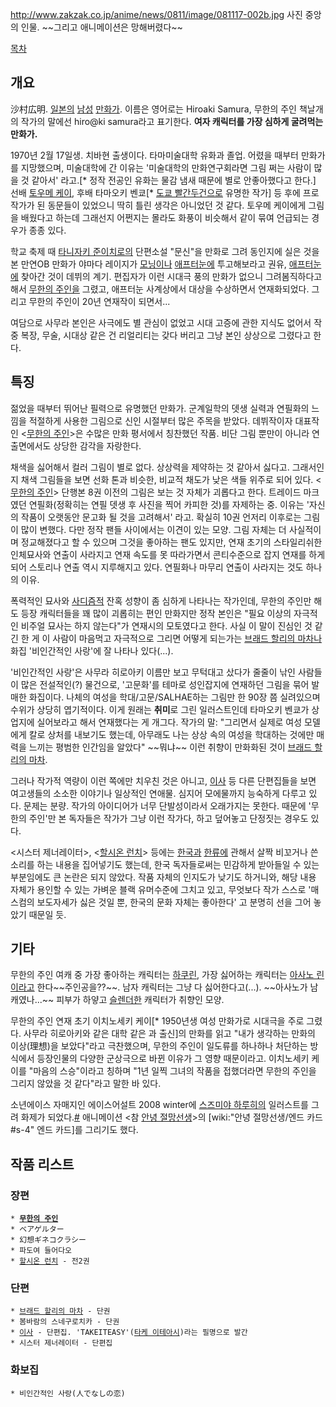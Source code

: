 http://www.zakzak.co.jp/anime/news/0811/image/081117-002b.jpg
사진 중앙의 인물. ~~그리고 애니메이션은 망해버렸다~~

[[목차]]
== 개요 == 
沙村広明. [[일본]]의 [[남성]] [[만화가]]. 이름은 영어로는 Hiroaki Samura, 무한의 주인 책날개의 작가의 말에선 hiro@ki samura라고 표기한다. '''여자 캐릭터를 가장 심하게 굴려먹는 만화가.'''

1970년 2월 17일생. 치바현 출생이다. 타마미술대학 유화과 졸업. 어렸을 때부터 만화가를 지망했으며, 미술대학에 간 이유는 '미술대학의 만화연구회라면 그림 쩌는 사람이 많을 것 같아서' 라고.[* 정작 전공인 유화는 물감 냄새 때문에 별로 안좋아했다고 한다.] 선배 [[토우메 케이]], 후배 타마오키 벤쿄[* [[도쿄 빨간두건]]으로 유명한 작가] 등 후에 프로 작가가 된 동문들이 있었으니 딱히 틀린 생각은 아니었던 것 같다. 토우메 케이에게 그림을 배웠다고 하는데 그래선지 어쩐지는 몰라도 화풍이 비슷해서 같이 묶여 언급되는 경우가 종종 있다. 

학교 축제 때 [[타니자키 준이치로]]의 단편소설 "문신"을 만화로 그려 동인지에 실은 것을 본 만연OB 만화가 야마다 레이지가 [[모닝]]이나 [[애프터눈]]에 투고해보라고 권유, [[애프터눈]]에 찾아간 것이 데뷔의 계기. 편집자가 이런 시대극 풍의 만화가 없으니 그려봄직하다고 해서 [[무한의 주인]]을 그렸고, 애프터눈 사계상에서 대상을 수상하면서 연재화되었다. 그리고 무한의 주인이 20년 연재작이 되면서...

여담으로 사무라 본인은 사극에도 별 관심이 없었고 시대 고증에 관한 지식도 없어서 작중 복장, 무술, 시대상 같은 건 리얼리티는 갖다 버리고 그냥 본인 상상으로 그렸다고 한다.

== 특징 == 
젊었을 때부터 뛰어난 필력으로 유명했던 만화가. 군계일학의 뎃생 실력과 연필화의 느낌을 적절하게 사용한 그림으로 신인 시절부터 많은 주목을 받았다. 데뷔작이자 대표작인 <[[무한의 주인]]>은 수많은 만화 평서에서 칭찬했던 작품. 비단 그림 뿐만이 아니라 연출면에서도 상당한 감각을 자랑한다. 

채색을 싫어해서 컬러 그림이 별로 없다. 상상력을 제약하는 것 같아서 싫다고. 그래서인지 채색 그림들을 보면 선화 톤과 비슷한, 비교적 채도가 낮은 색들 위주로 되어 있다. <[[무한의 주인]]> 단행본 8권 이전의 그림은 보는 것 자체가 괴롭다고 한다. 트레이드 마크였던 연필화(정확히는 연필 뎃생 후 사진을 찍어 카피한 것)를 자제하는 중. 이유는 '자신의 작품이 오랫동안 문고화 될 것을 고려해서' 라고. 확실히 10권 언저리 이후로는 그림이 많이 변했다. 다만 정작 팬들 사이에서는 이견이 있는 모양. 그림 자체는 더 사실적이며 정교해졌다고 할 수 있으며 그것을 좋아하는 팬도 있지만, 연재 초기의 스타일리쉬한 인체묘사와 연출이 사라지고 연재 속도를 못 따라가면서 콘티수준으로 잡지 연재를 하게 되어 스토리나 연출 역시 지루해지고 있다. 연필화나 마무리 연출이 사라지는 것도 하나의 이유.

폭력적인 묘사와 [[사디즘]]적 잔혹 성향이 좀 심하게 나타나는 작가인데, 무한의 주인만 해도 등장 캐릭터들을 꽤 많이 괴롭히는 편인 만화지만 정작 본인은 "필요 이상의 자극적인 비주얼 묘사는 하지 않는다"가 연재시의 모토였다고 한다. 사실 이 말이 진심인 것 같긴 한 게 이 사람이 마음먹고 자극적으로 그리면 어떻게 되는가는 [[브래드 할리의 마차]]나 화집 '비인간적인 사랑'에 잘 나타나 있다(...). 

'비인간적인 사랑'은 사무라 히로아키 이름만 보고 무턱대고 샀다가 줄줄이 낚인 사람들이 많은 전설적인(?) 물건으로, '고문화'를 테마로 성인잡지에 연재하던 그림을 묶어 발매한 화집이다. 나체의 여성을 학대/고문/SALHAE하는 그림만 한 90장 쯤 실려있으며 수위가 상당히 엽기적이다. 이게 원래는 '''취미'''로 그린 일러스트인데 타마오키 벤쿄가 상업지에 실어보라고 해서 연재했다는 게 개그다. 작가의 말: "그리면서 실제로 여성 모델에게 칼로 상처를 내보기도 했는데, 아무래도 나는 상상 속의 여성을 학대하는 것에만 매력을 느끼는 평범한 인간임을 알았다" ~~뭐냐~~ 이런 취향이 만화화된 것이 [[브래드 할리의 마차]].

그러나 작가적 역량이 이런 쪽에만 치우친 것은 아니고, [[이사]] 등 다른 단편집들을 보면 여고생들의 소소한 이야기나 일상적인 연애물. 심지어 모에물까지 능숙하게 다루고 있다. 문제는 분량. 작가의 아이디어가 너무 단발성이라서 오래가지는 못한다. 때문에 '무한의 주인'만 본 독자들은 작가가 그냥 이런 작가다, 하고 덮어놓고 단정짓는 경우도 있다. 

<시스터 제너레이터>, <[[할시온 런치]]> 등에는 [[한국]]과 [[한류]]에 관해서 살짝 비꼬거나 쓴소리를 하는 내용을 집어넣기도 했는데, 한국 독자들로써는 민감하게 받아들일 수 있는 부분임에도 큰 논란은 되지 않았다. 작품 자체의 인지도가 낮기도 하거니와, 해당 내용 자체가 용인할 수 있는 가벼운 블랙 유머수준에 그치고 있고, 무엇보다 작가 스스로 '매스컴의 보도자세가 싫은 것일 뿐, 한국의 문화 자체는 좋아한다' 고 분명히 선을 그어 놓았기 때문일 듯.

== 기타 ==
무한의 주인 여캐 중 가장 좋아하는 캐릭터는 [[하쿠린]], 가장 싫어하는 캐릭터는 [[아사노 린]]이라고 한다~~주인공을??~~. 남자 캐릭터는 그냥 다 싫어한다고(...). ~~아사노가 남캐였나...~~ 피부가 하얗고 [[슬렌더]]한 캐릭터가 취향인 모양. 

무한의 주인 연재 초기 이치노세키 케이[* 1950년생 여성 만화가로 시대극을 주로 그렸다. 사무라 히로아키와 같은 대학 같은 과 출신]의 만화를 읽고 "내가 생각하는 만화의 이상(理想)을 보았다"라고 극찬했으며, 무한의 주인이 일도류를 하나하나 처단하는 방식에서 등장인물의 다양한 군상극으로 바뀐 이유가 그 영향 때문이라고. 이치노세키 케이를 "마음의 스승"이라고 칭하며 "1년 일찍 그녀의 작품을 접했더라면 무한의 주인을 그리지 않았을 것 같다"라고 말한 바 있다.

소년에이스 자매지인 에이스어설트 2008 winter에 [[스즈미야 하루히]]의 일러스트를 그려 화제가 되었다.[http://livedoor.blogimg.jp/tekitoujournal/imgs/b/b/bb9451c6-s.jpg?0b9597e1 #]
애니메이션 <참 [[안녕 절망선생]]>의 [wiki:"안녕 절망선생/엔드 카드#s-4" 엔드 카드]를 그리기도 했다.

== 작품 리스트 ==
=== 장편 ===
 * '''[[무한의 주인]]'''
 * ベアゲルター 
 * 幻想ギネコクラシー 
 * 파도여 들어다오
 * [[할시온 런치]] - 전2권

=== 단편 ===
 * [[브래드 할리의 마차]] - 단권 
 * 봄바람의 스네구로치카 - 단권
 * [[이사]] - 단편집. 'TAKEITEASY'([[타케 이테아시]])라는 필명으로 발간
 * 시스터 제너레이터 - 단편집

=== 화보집 ===
 * 비인간적인 사랑(人でなしの恋)
